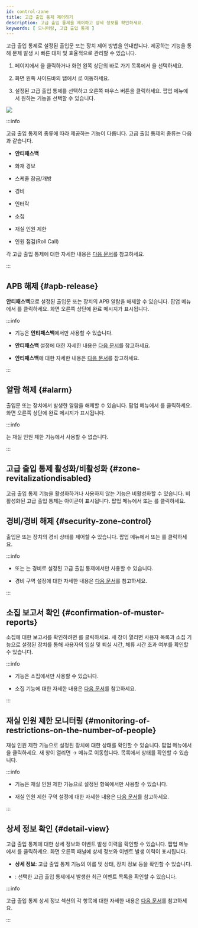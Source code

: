 ```yaml
---
id: control-zone
title: 고급 출입 통제 제어하기
description: 고급 출입 통제을 제어하고 상세 정보를 확인하세요.
keywords: [ 모니터링, 고급 출입 통제 ]
---
```


고급 출입 통제로 설정된 출입문 또는 장치 제어 방법을 안내합니다. 제공하는 기능을 통해 문제 발생 시 빠른 대처 및 효율적으로 관리할 수 있습니다.

1. <Cmd sid='shell.header.launcher' /> 페이지에서 <Cmd sid='shell.header.arena' />을 클릭하거나 화면 왼쪽 상단의 바로 가기 목록에서 <Cmd sid='shell.header.arena' />을 선택하세요. 

1. 화면 왼쪽 사이드바의 <Cmd sid='arena.tree.door.title' /> 탭에서 <Cmd sid='arena.tree.door.allZones' />로 이동하세요. 

1. 설정된 고급 출입 통제를 선택하고 오른쪽 마우스 버튼을 클릭하세요. 팝업 메뉴에서 원하는 기능을 선택할 수 있습니다.

<Image src='/img/biostarx-monitoring-door-zone-popup.png' />

:::info

고급 출입 통제의 종류에 따라 제공하는 기능이 다릅니다. 고급 출입 통제의 종류는 다음과 같습니다.

* **안티패스백**

* 화재 경보

* 스케줄 잠금/개방

* 경비

* 인터락

* 소집

* 재실 인원 제한

* 인원 점검(Roll Call)

각 고급 출입 통제에 대한 자세한 내용은 [다음 문서](settings-advanced-ac)를 참고하세요.

:::


## APB 해제 {#apb-release}

**안티패스백**으로 설정된 출입문 또는 장치의 APB 알람을 해제할 수 있습니다. 팝업 메뉴에서 <Cmd sid='arena.tree.contextMenu.clearApb' />를 클릭하세요. 화면 오른쪽 상단에 완료 메시지가 표시됩니다.

:::info

* <Cmd sid='arena.tree.contextMenu.clearApb' /> 기능은 **안티패스백**에서만 사용할 수 있습니다.

* **안티패스백** 설정에 대한 자세한 내용은 [다음 문서](settings-advanced-ac-apb)를 참고하세요.

* **안티패스백**에 대한 자세한 내용은 [다음 문서](../../reference/glossary#apb)를 참고하세요.

:::


## 알람 해제 {#alarm}

출입문 또는 장치에서 발생한 알람을 해제할 수 있습니다. 팝업 메뉴에서 <Cmd sid='arena.tree.contextMenu.clearAlarm' />를 클릭하세요. 화면 오른쪽 상단에 완료 메시지가 표시됩니다.

:::info

<Cmd sid='arena.tree.contextMenu.clearAlarm' />는 재실 인원 제한 기능에서 사용할 수 없습니다.

:::


## 고급 출입 통제 활성화/비활성화 {#zone-revitalizationdisabled}

고급 출입 통제 기능을 활성화하거나 사용하지 않는 기능은 비활성화할 수 있습니다. 비활성화된 고급 출입 통제는 <IcDisable width='20px' height='20px' /> 아이콘이 표시됩니다. 팝업 메뉴에서 <Cmd sid='arena.tree.contextMenu.enable' /> 또는 <Cmd sid='arena.tree.contextMenu.disable' />를 클릭하세요.


## 경비/경비 해제 {#security-zone-control}

출입문 또는 장치의 경비 상태를 제어할 수 있습니다. 팝업 메뉴에서 <Cmd sid='arena.tree.contextMenu.arm' /> 또는 <Cmd sid='arena.tree.contextMenu.disarm' />를 클릭하세요.

:::info

* <Cmd sid='arena.tree.contextMenu.arm' /> 또는 <Cmd sid='arena.tree.contextMenu.disarm' />는 경비로 설정된 고급 출입 통제에서만 사용할 수 있습니다.

* 경비 구역 설정에 대한 자세한 내용은 [다음 문서](settings-advanced-ac-intrusion-alarm)를 참고하세요.

:::

## 소집 보고서 확인 {#confirmation-of-muster-reports}

소집에 대한 보고서를 확인하려면 <Cmd sid='arena.tree.contextMenu.musterReport' />를 클릭하세요. 새 창이 열리면 사용자 목록과 소집 기능으로 설정된 장치를 통해 사용자의 입실 및 퇴실 시간, 체류 시간 초과 여부를 확인할 수 있습니다.

:::info

* <Cmd sid='arena.tree.contextMenu.musterReport' /> 기능은 소집에서만 사용할 수 있습니다.

* 소집 기능에 대한 자세한 내용은 [다음 문서](settings-advanced-ac-muster)를 참고하세요.

:::

## 재실 인원 제한 모니터링 {#monitoring-of-restrictions-on-the-number-of-people}

재실 인원 제한 기능으로 설정된 장치에 대한 상태를 확인할 수 있습니다. 팝업 메뉴에서 <Cmd sid='arena.tree.contextMenu.occupancyMonitoring' />을 클릭하세요. 새 창이 열리면 <Cmd sid='shell.header.setting' /> → <Cmd sid='setting.menu.advancedAc.root' /> 메뉴로 이동합니다. <Cmd sid='zone.occupancy.title' product='2' /> 목록에서 상태를 확인할 수 있습니다.

:::info

* <Cmd sid='arena.tree.contextMenu.occupancyMonitoring' /> 기능은 재실 인원 제한 기능으로 설정된 항목에서만 사용할 수 있습니다.

* 재실 인원 제한 구역 설정에 대한 자세한 내용은 [다음 문서](settings-advanced-ac-occupancy)를 참고하세요.

:::


## 상세 정보 확인 {#detail-view}

고급 출입 통제에 대한 상세 정보와 이벤트 발생 이력을 확인할 수 있습니다. 팝업 메뉴에서 <Cmd sid='arena.tree.contextMenu.viewDetail' />를 클릭하세요. 화면 오른쪽 패널에 상세 정보와 이벤트 발생 이력이 표시됩니다.

* **상세 정보**: 고급 출입 통제 기능의 이름 및 상태, 장치 정보 등을 확인할 수 있습니다.

* <Cmd sid='arena.recentEvent' />: 선택한 고급 출입 통제에서 발생한 최근 이벤트 목록을 확인할 수 있습니다.

:::info

고급 출입 통제 상세 정보 섹션의 각 항목에 대한 자세한 내용은 [다음 문서](settings-advanced-ac)를 참고하세요.

:::

